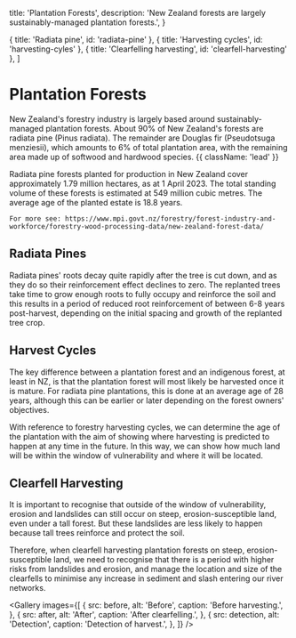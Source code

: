 
  title: 'Plantation Forests',
  description:
    'New Zealand forests are largely sustainably-managed plantation forests.',
}

  { title: 'Radiata pine', id: 'radiata-pine' },
  { title: 'Harvesting cycles', id: 'harvesting-cyles' },
  { title: 'Clearfelling harvesting', id: 'clearfell-harvesting' },
]

# Plantation Forests

New Zealand's forestry industry is largely based around sustainably-managed plantation forests. About 90% of New Zealand's forests are radiata pine (Pinus radiata). The remainder are Douglas fir (Pseudotsuga menziesii), which amounts to 6% of total plantation area, with the remaining area made up of softwood and hardwood species. {{ className: 'lead' }}

<Note>
    Radiata pine forests planted for production in New Zealand cover approximately 1.79 million hectares, as at 1 April 2023.
    The total standing volume of these forests is estimated at 549 million cubic metres. The average age of the planted estate is 18.8 years.

    For more see: https://www.mpi.govt.nz/forestry/forest-industry-and-workforce/forestry-wood-processing-data/new-zealand-forest-data/
</Note>

## Radiata Pines

Radiata pines' roots decay quite rapidly after the tree is cut down, and as they do so their reinforcement effect declines to zero.   The replanted trees take time to grow enough roots to fully occupy and reinforce the soil and this results in a period of reduced root reinforcement of between 6-8 years post-harvest, depending on the initial spacing and growth of the replanted tree crop.

## Harvest Cycles

The key difference between a plantation forest and an indigenous forest, at least in NZ, is that the plantation forest will most likely be harvested once it is mature. For radiata pine plantations, this is done at an average age of 28 years, although this can be earlier or later depending on the forest owners' objectives.

With reference to forestry harvesting cycles, we can determine the age of the plantation with the aim of showing where harvesting is predicted to happen at any time in the future. In this way, we can show how much land will be within the window of vulnerability and where it will be located.

## Clearfell Harvesting

It is important to recognise that outside of the window of vulnerability, erosion and landslides can still occur on steep, erosion-susceptible land, even under a tall forest. But these landslides are less likely to happen because tall trees reinforce and protect the soil.

Therefore, when clearfell harvesting plantation forests on steep, erosion-susceptible land, we need to recognise that there is a period with higher risks from landslides and erosion, and manage the location and size of the clearfells to minimise any increase in sediment and slash entering our river networks.

<Gallery
  images={[
    {
      src: before,
      alt: 'Before',
      caption: 'Before harvesting.',
    },
    {
      src: after,
      alt: 'After',
      caption: 'After clearfelling.',
    },
    {
      src: detection,
      alt: 'Detection',
      caption: 'Detection of harvest.',
    },
  ]}
/>